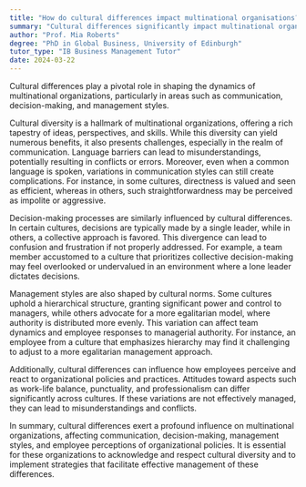 ```yaml
---
title: "How do cultural differences impact multinational organisations?"
summary: "Cultural differences significantly impact multinational organisations by influencing communication, decision-making, and management styles."
author: "Prof. Mia Roberts"
degree: "PhD in Global Business, University of Edinburgh"
tutor_type: "IB Business Management Tutor"
date: 2024-03-22
---
```


Cultural differences play a pivotal role in shaping the dynamics of multinational organizations, particularly in areas such as communication, decision-making, and management styles.

Cultural diversity is a hallmark of multinational organizations, offering a rich tapestry of ideas, perspectives, and skills. While this diversity can yield numerous benefits, it also presents challenges, especially in the realm of communication. Language barriers can lead to misunderstandings, potentially resulting in conflicts or errors. Moreover, even when a common language is spoken, variations in communication styles can still create complications. For instance, in some cultures, directness is valued and seen as efficient, whereas in others, such straightforwardness may be perceived as impolite or aggressive.

Decision-making processes are similarly influenced by cultural differences. In certain cultures, decisions are typically made by a single leader, while in others, a collective approach is favored. This divergence can lead to confusion and frustration if not properly addressed. For example, a team member accustomed to a culture that prioritizes collective decision-making may feel overlooked or undervalued in an environment where a lone leader dictates decisions.

Management styles are also shaped by cultural norms. Some cultures uphold a hierarchical structure, granting significant power and control to managers, while others advocate for a more egalitarian model, where authority is distributed more evenly. This variation can affect team dynamics and employee responses to managerial authority. For instance, an employee from a culture that emphasizes hierarchy may find it challenging to adjust to a more egalitarian management approach.

Additionally, cultural differences can influence how employees perceive and react to organizational policies and practices. Attitudes toward aspects such as work-life balance, punctuality, and professionalism can differ significantly across cultures. If these variations are not effectively managed, they can lead to misunderstandings and conflicts.

In summary, cultural differences exert a profound influence on multinational organizations, affecting communication, decision-making, management styles, and employee perceptions of organizational policies. It is essential for these organizations to acknowledge and respect cultural diversity and to implement strategies that facilitate effective management of these differences.
    